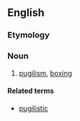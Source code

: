 ==English==

===Etymology===
{{suffix|en|pugilistic|s}}

===Noun===
{{en-noun|-}}

# [[pugilism]], [[boxing]]

====Related terms====
* [[pugilistic]]